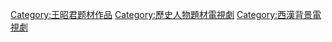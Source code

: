 [[Category:王昭君题材作品|Category:王昭君题材作品]]
[[Category:歷史人物題材電視劇|Category:歷史人物題材電視劇]]
[[Category:西漢背景電視劇|Category:西漢背景電視劇]]